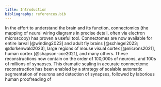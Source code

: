 ```yaml
---
title: Introduction
bibliography: references.bib
---
```


::: justify
In the effort to understand the brain and its function, connectomics (the mapping of neural wiring diagrams in precise detail, often via electron microscopy) has proven a useful tool. Connectomes are now available for entire larval [@winding2023] and adult fly brains [@schlegel2023; @dorkenwald2023], large regions of mouse visual cortex [@microns2021], human cortex [@shapson-coe2021], and many others. These reconstructions now contain on the order of 100,000s of neurons, and 100s of millions of synapses. This dramatic scaling in accurate connnectome reconstruction has been enabled by a strategy of scalable automatic segmentation of neurons and detection of synapses, followed by laborious human proofreading of
:::